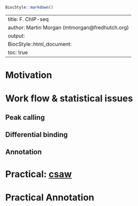 <!--
%% \VignetteTitle{F. ChIP-seq}
%% \VignetteEngine{knitr::rmarkdown}
-->

```r
BiocStyle::markdown()
```

---
title: F. ChIP-seq
author: Martin Morgan (mtmorgan@fredhutch.org)
output:
  BiocStyle::html_document:
    toc: true
---

# Motivation

# Work flow & statistical issues

## Peak calling

## Differential binding

## Annotation

# Practical: [csaw](http://bioconductor.org/packages/devel/bioc/html/csaw.html)

# Practical Annotation
